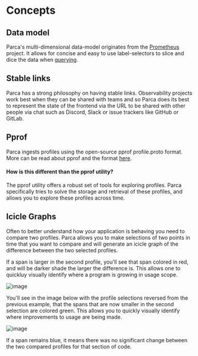 # Concepts


## Data model

Parca's multi-dimensional data-model originates from the [Prometheus](https://prometheus.io/docs/concepts/data_model/) project. It allows for concise and easy to use label-selectors to slice and dice the data when [querying](./querying-parca).

## Stable links

Parca has a strong philosophy on having stable links. Observability projects work best when they can be shared with teams and so Parca does its best to represent the state of the frontend via the URL to be shared with other people via chat such as Discord, Slack or issue trackers like GitHub or GitLab.

## Pprof

Parca ingests profiles using the open-source pprof profile.proto format. More can be read about pprof and the format [here](https://github.com/google/pprof/blob/master/doc/README.md).

#### How is this different than the pprof utility?

The pprof utility offers a robust set of tools for exploring profiles. Parca specifically tries to solve the storage and retrieval of these profiles, and allows you to explore these profiles across time.

## Icicle Graphs

Often to better understand how your application is behaving you need to compare two profiles. Parca allows you to make selections of two points in time that you want to compare and will generate an icicle graph of the difference between the two selected profiles.

If a span is larger in the second profile, you'll see that span colored in red, and will be darker shade the larger the difference is. This allows one to quickluy visually identify where a program is growing in usage scope.

<BrowserWindow>

![image](https://user-images.githubusercontent.com/8681572/133893354-38719c9e-fc80-4d27-8b08-33f917d99df8.png)

</BrowserWindow>

You'll see in the image below with the profile selections reversed from the previous example, that the spans that are now smaller in the second selection are colored green. This allows you to quickly visually identify where improvements to usage are being made.

<BrowserWindow>

![image](https://user-images.githubusercontent.com/8681572/133893380-ca093b33-992c-4878-b96c-2f7c82473b65.png)

</BrowserWindow>

If a span remains blue, it means there was no significant change between the two compared profiles for that section of code.
